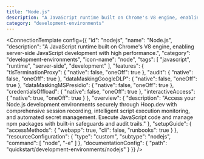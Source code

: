 ```yaml
---
title: "Node.js"
description: "A JavaScript runtime built on Chrome's V8 engine, enabling server-side JavaScript development with high performance."
category: "development-environments"
---
```



<ConnectionTemplate config={{
  "id": "nodejs",
  "name": "Node.js",
  "description": "A JavaScript runtime built on Chrome's V8 engine, enabling server-side JavaScript development with high performance.",
  "category": "development-environments",
  "icon-name": "node",
  "tags": [
    "javascript",
    "runtime",
    "server-side",
    "development"
  ],
  "features": {
    "tlsTerminationProxy": {
      "native": false,
      "oneOff": true
    },
    "audit": {
      "native": false,
      "oneOff": true
    },
    "dataMaskingGoogleDLP": {
      "native": false,
      "oneOff": true
    },
    "dataMaskingMSPresidio": {
      "native": false,
      "oneOff": true
    },
    "credentialsOffload": {
      "native": false,
      "oneOff": true
    },
    "interactiveAccess": {
      "native": true,
      "oneOff": true
    }
  },
  "overview": {
    "description": "Access your Node.js development environments securely through Hoop.dev with comprehensive session recording, intelligent script execution monitoring, and automated secret management. Execute JavaScript code and manage npm packages with built-in safeguards and audit trails."
  },
  "setupGuide": {
    "accessMethods": {
      "webapp": true,
      "cli": false,
      "runbooks": true
    }
  },
  "resourceConfiguration": {
    "type": "custom",
    "subtype": "nodejs",
    "command": [
      "node",
      "-e"
    ]
  },
  "documentationConfig": {
    "path": "quickstart/development-environments/nodejs"
  }
}} />


